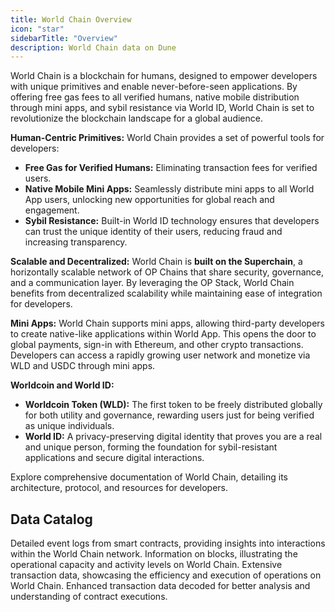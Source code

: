 ```yaml
---
title: World Chain Overview
icon: "star"
sidebarTitle: "Overview"
description: World Chain data on Dune
---
```


World Chain is a blockchain for humans, designed to empower developers with unique primitives and enable never-before-seen applications. By offering free gas fees to all verified humans, native mobile distribution through mini apps, and sybil resistance via World ID, World Chain is set to revolutionize the blockchain landscape for a global audience.

**Human-Centric Primitives:**
World Chain provides a set of powerful tools for developers:
- **Free Gas for Verified Humans:** Eliminating transaction fees for verified users.
- **Native Mobile Mini Apps:** Seamlessly distribute mini apps to all World App users, unlocking new opportunities for global reach and engagement.
- **Sybil Resistance:** Built-in World ID technology ensures that developers can trust the unique identity of their users, reducing fraud and increasing transparency.

**Scalable and Decentralized:**
World Chain is **built on the Superchain**, a horizontally scalable network of OP Chains that share security, governance, and a communication layer. By leveraging the OP Stack, World Chain benefits from decentralized scalability while maintaining ease of integration for developers.

**Mini Apps:**
World Chain supports mini apps, allowing third-party developers to create native-like applications within World App. This opens the door to global payments, sign-in with Ethereum, and other crypto transactions. Developers can access a rapidly growing user network and monetize via WLD and USDC through mini apps.

**Worldcoin and World ID:**
- **Worldcoin Token (WLD):** The first token to be freely distributed globally for both utility and governance, rewarding users just for being verified as unique individuals.
- **World ID:** A privacy-preserving digital identity that proves you are a real and unique person, forming the foundation for sybil-resistant applications and secure digital interactions.

<CardGroup cols={1}>
  <Card title="World Chain documentation" icon="link" href="https://world-id-docs-git-world-chain-docs-main-worldcoin.vercel.app/world-chain">
    Explore comprehensive documentation of World Chain, detailing its architecture, protocol, and resources for developers.
  </Card>
</CardGroup>

## Data Catalog

<CardGroup cols={2}>
  <Card title="Logs" icon="bolt" href="./raw/logs">
    Detailed event logs from smart contracts, providing insights into interactions within the World Chain network.
  </Card>
  <Card title="Blocks" icon="cubes" href="./raw/blocks">
    Information on blocks, illustrating the operational capacity and activity levels on World Chain.
  </Card>
  <Card title="Transactions" icon="message-arrow-up" href="./raw/transactions">
    Extensive transaction data, showcasing the efficiency and execution of operations on World Chain.
  </Card>
  <Card title="decoded" icon="file" href="./decoded/overview">
    Enhanced transaction data decoded for better analysis and understanding of contract executions.
  </Card>
</CardGroup>
